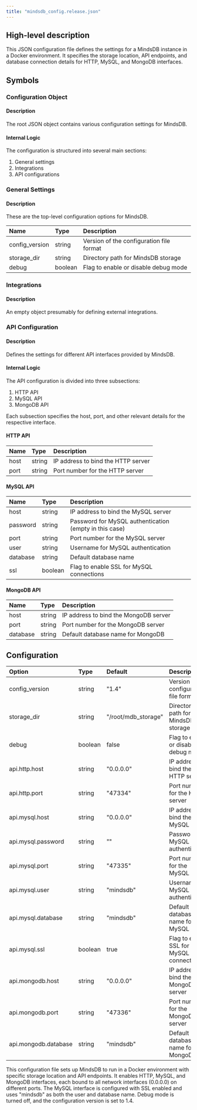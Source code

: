 ```yaml
---
title: "mindsdb_config.release.json"
---
```


## High-level description
This JSON configuration file defines the settings for a MindsDB instance in a Docker environment. It specifies the storage location, API endpoints, and database connection details for HTTP, MySQL, and MongoDB interfaces.

## Symbols

### Configuration Object
#### Description
The root JSON object contains various configuration settings for MindsDB.

#### Internal Logic
The configuration is structured into several main sections:
1. General settings
2. Integrations
3. API configurations

### General Settings
#### Description
These are the top-level configuration options for MindsDB.

| Name | Type | Description |
|:-----|:-----|:------------|
| config_version | string | Version of the configuration file format |
| storage_dir | string | Directory path for MindsDB storage |
| debug | boolean | Flag to enable or disable debug mode |

### Integrations
#### Description
An empty object presumably for defining external integrations.

### API Configuration
#### Description
Defines the settings for different API interfaces provided by MindsDB.

#### Internal Logic
The API configuration is divided into three subsections:
1. HTTP API
2. MySQL API
3. MongoDB API

Each subsection specifies the host, port, and other relevant details for the respective interface.

#### HTTP API
| Name | Type | Description |
|:-----|:-----|:------------|
| host | string | IP address to bind the HTTP server |
| port | string | Port number for the HTTP server |

#### MySQL API
| Name | Type | Description |
|:-----|:-----|:------------|
| host | string | IP address to bind the MySQL server |
| password | string | Password for MySQL authentication (empty in this case) |
| port | string | Port number for the MySQL server |
| user | string | Username for MySQL authentication |
| database | string | Default database name |
| ssl | boolean | Flag to enable SSL for MySQL connections |

#### MongoDB API
| Name | Type | Description |
|:-----|:-----|:------------|
| host | string | IP address to bind the MongoDB server |
| port | string | Port number for the MongoDB server |
| database | string | Default database name for MongoDB |

## Configuration
| Option | Type | Default | Description |
|:-------|:-----|:--------|:------------|
| config_version | string | "1.4" | Version of the configuration file format |
| storage_dir | string | "/root/mdb_storage" | Directory path for MindsDB storage |
| debug | boolean | false | Flag to enable or disable debug mode |
| api.http.host | string | "0.0.0.0" | IP address to bind the HTTP server |
| api.http.port | string | "47334" | Port number for the HTTP server |
| api.mysql.host | string | "0.0.0.0" | IP address to bind the MySQL server |
| api.mysql.password | string | "" | Password for MySQL authentication |
| api.mysql.port | string | "47335" | Port number for the MySQL server |
| api.mysql.user | string | "mindsdb" | Username for MySQL authentication |
| api.mysql.database | string | "mindsdb" | Default database name for MySQL |
| api.mysql.ssl | boolean | true | Flag to enable SSL for MySQL connections |
| api.mongodb.host | string | "0.0.0.0" | IP address to bind the MongoDB server |
| api.mongodb.port | string | "47336" | Port number for the MongoDB server |
| api.mongodb.database | string | "mindsdb" | Default database name for MongoDB |

This configuration file sets up MindsDB to run in a Docker environment with specific storage location and API endpoints. It enables HTTP, MySQL, and MongoDB interfaces, each bound to all network interfaces (0.0.0.0) on different ports. The MySQL interface is configured with SSL enabled and uses "mindsdb" as both the user and database name. Debug mode is turned off, and the configuration version is set to 1.4.